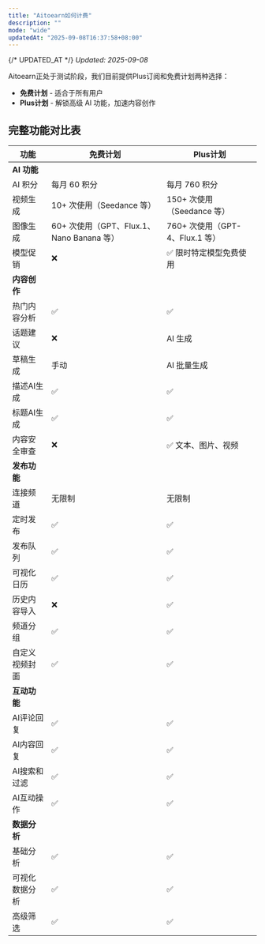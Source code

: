 ```yaml
---
title: "Aitoearn如何计费"
description: ""
mode: "wide"
updatedAt: "2025-09-08T16:37:58+08:00"
---
```

{/* UPDATED_AT */}
_Updated: 2025-09-08_

Aitoearn正处于测试阶段，我们目前提供Plus订阅和免费计划两种选择：

- **免费计划** - 适合于所有用户
- **Plus计划** - 解锁高级 AI 功能，加速内容创作

## 完整功能对比表

| 功能 | 免费计划 | Plus计划 |
|------|---------|---------|
| **AI 功能** |  |  |
| AI 积分 | <Tooltip tip="每月签到，最高可得">每月 60 积分</Tooltip> | <Tooltip tip="每月直接送 700 积分，再加上签到 60 积分">每月 760 积分</Tooltip> |
| 视频生成 | <Tooltip tip="所有AI功能价格明细表">10+ 次使用（Seedance 等）</Tooltip> | <Tooltip tip="所有AI功能价格明细表">150+ 次使用（Seedance 等）</Tooltip> |
| 图像生成 | <Tooltip tip="所有AI功能价格明细表">60+ 次使用（GPT、Flux.1、Nano Banana 等）</Tooltip> | <Tooltip tip="所有AI功能价格明细表">760+ 次使用（GPT-4、Flux.1 等）</Tooltip> |
| 模型促销 | ❌ | ✅ 限时特定模型免费使用 |
| **内容创作** |  |  |
| 热门内容分析 | ✅ | ✅ |
| 话题建议 | ❌ | <Tooltip tip="即将推出">AI 生成</Tooltip> |
| 草稿生成 | 手动 | <Tooltip tip="即将推出">AI 批量生成</Tooltip> |
| 描述AI生成 | <Tooltip tip="支持 Gemini-2.5、GPT-5 等模型">✅</Tooltip> | <Tooltip tip="支持 Gemini-2.5、GPT-5 等模型">✅</Tooltip> |
| 标题AI生成 | <Tooltip tip="支持 Gemini-2.5、GPT-5 等模型">✅</Tooltip> | <Tooltip tip="支持 Gemini-2.5、GPT-5 等模型">✅</Tooltip> |
| 内容安全审查 | ❌ | <Tooltip tip="即将推出">✅ 文本、图片、视频</Tooltip> |
| **发布功能** |  |  |
| 连接频道 | 无限制 | 无限制 |
| 定时发布 | ✅ | ✅ |
| 发布队列 | <Tooltip tip="创建可重新排列或打乱的发布队列">✅</Tooltip> | <Tooltip tip="创建可重新排列或打乱的发布队列">✅</Tooltip> |
| 可视化日历 | <Tooltip tip="以周或月为单位可视化内容发布计划">✅</Tooltip> | <Tooltip tip="以周或月为单位可视化内容发布计划">✅</Tooltip> |
| 历史内容导入 | ❌ | <Tooltip tip="导入历史内容并重复使用">✅</Tooltip> |
| 频道分组 | <Tooltip tip="将频道分组以便在发布时批量选择">✅</Tooltip> | <Tooltip tip="将频道分组以便在发布时批量选择">✅</Tooltip> |
| 自定义视频封面 | <Tooltip tip="从视频中选择一帧作为封面">✅</Tooltip> | <Tooltip tip="从视频中选择一帧作为封面">✅</Tooltip> |
| **互动功能** |  |  |
| AI评论回复 | ✅ | ✅ |
| AI内容回复 | ✅ | ✅ |
| AI搜索和过滤 | ✅ | ✅ |
| AI互动操作 | <Tooltip tip="点赞、收藏、关注等">✅</Tooltip> | ✅ |
| **数据分析** |  |  |
| 基础分析 | <Tooltip tip="单个帖子的基础互动数据">✅</Tooltip> | <Tooltip tip="单个帖子的基础互动数据">✅</Tooltip> |
| 可视化数据分析 | ✅ | ✅ |
| 高级筛选 | ✅ | ✅ |

